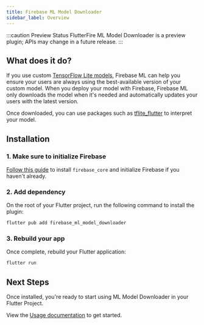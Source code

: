 ```yaml
---
title: Firebase ML Model Downloader
sidebar_label: Overview
---
```



:::caution Preview Status
FlutterFire ML Model Downloader is a preview plugin; APIs may change in a future release.
:::


## What does it do?

If you use custom [TensorFlow Lite models](https://www.tensorflow.org/lite/), Firebase ML can help you ensure your users are always using the best-available version of
your custom model. When you deploy your model with Firebase, Firebase ML only downloads the model when it's needed and automatically
updates your users with the latest version.

Once downloaded, you can use packages such as [tflite_flutter](https://pub.dev/packages/tflite_flutter)
to interpret your model.

## Installation

### 1. Make sure to initialize Firebase

[Follow this guide](../overview.mdx) to install `firebase_core` and initialize Firebase if you haven't already.

### 2. Add dependency

On the root of your Flutter project, run the following command to install the plugin:

```bash
flutter pub add firebase_ml_model_downloader
```

### 3. Rebuild your app

Once complete, rebuild your Flutter application:

```bash
flutter run
```

## Next Steps

Once installed, you're ready to start using ML Model Downloader in your Flutter Project.

View the [Usage documentation](usage.mdx) to get started.
